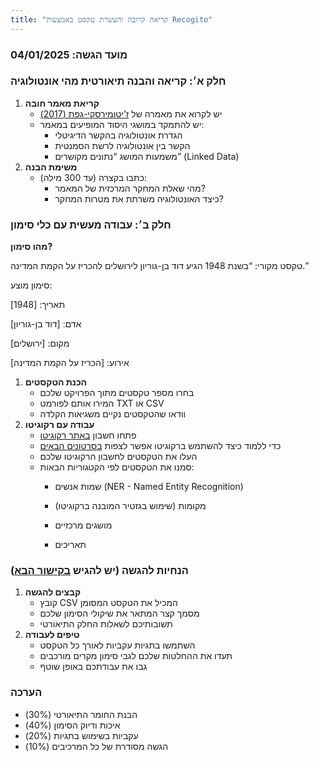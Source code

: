 ```yaml
---
title: "קריאה קרובה והעשרת טקסט באמצעות Recogito"
---
```


### מועד הגשה: 04/01/2025

### חלק א׳: קריאה והבנה תיאורטית מהי אונטולוגיה

1.  **קריאת מאמר חובה**
    -   יש לקרוא את מאמרה של [ז'יטומירסקי-גפת (2017)](https://is.biu.ac.il/node/3078){target="_blank"}
    -   יש להתמקד במושגי היסוד המופיעים במאמר:
        -   הגדרת אונטולוגיה בהקשר הדיגיטלי
        -   הקשר בין אונטולוגיה לרשת הסמנטית
        -   משמעות המושג "נתונים מקושרים" (Linked Data)
2.  **משימת הבנה**
    -   כתבו בקצרה (עד 300 מילה):
        -   מהי שאלת המחקר המרכזית של המאמר?
        -   כיצד האונטולוגיה משרתת את מטרות המחקר?

### חלק ב׳: עבודה מעשית עם כלי סימון

**מהו סימון?**

טקסט מקורי: "בשנת 1948 הגיע דוד בן-גוריון לירושלים להכריז על הקמת המדינה."

סימון מוצע:

תאריך: \[1948\]

אדם: \[דוד בן-גוריון\]

מקום: \[ירושלים\]

אירוע: \[הכריז על הקמת המדינה\]

1.  **הכנת הטקסטים**
    -   בחרו מספר טקסטים מתוך הפרויקט שלכם
    -   המירו אותם לפורמט TXT או CSV
    -   וודאו שהטקסטים נקיים משגיאות הקלדה
2.  **עבודה עם רקוגיטו**
    -   פתחו חשבון [באתר רקוגיטו](https://recogito.pelagios.org/){target="_blank"}
    -   כדי ללמוד כיצד להשתמש ברקוגיטו אפשר לצפות [בסרטונים הבאים](https://www.youtube.com/playlist?list=PLNxRy673BFeCpJN3mrNb9cNJ7CS1ELaL2)
    -   העלו את הטקסטים לחשבון הרקוגיטו שלכם
    -   סמנו את הטקסטים לפי הקטגוריות הבאות:
        -   שמות אנשים (NER - Named Entity Recognition)

        -   מקומות (שימוש בגזטיר המובנה ברקוגיטו)

        -   מושגים מרכזיים

        -   תאריכים

### הנחיות להגשה (יש להגיש [בקישור הבא](https://forms.gle/u5eiJWudPGzneUwG6){target="_blank"})

1.  **קבצים להגשה**
    -   קובץ CSV המכיל את הטקסט המסומן
    -   מסמך קצר המתאר את שיקולי הסימון שלכם
    -   תשובותיכם לשאלות החלק התיאורטי
2.  **טיפים לעבודה**
    -   השתמשו בתגיות עקביות לאורך כל הטקסט
    -   תעדו את ההחלטות שלכם לגבי סימון מקרים מורכבים
    -   גבו את עבודתכם באופן שוטף

### הערכה

-   הבנת החומר התיאורטי (30%)
-   איכות ודיוק הסימון (40%)
-   עקביות בשימוש בתגיות (20%)
-   הגשה מסודרת של כל המרכיבים (10%)
